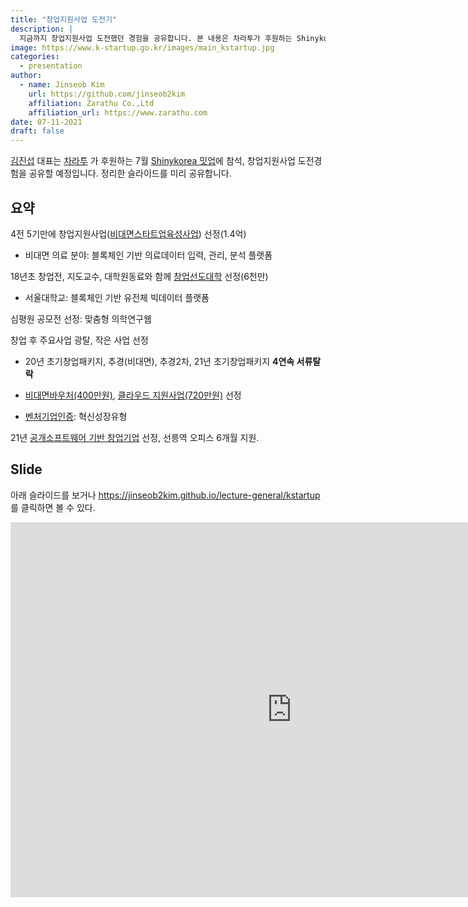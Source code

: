 ```yaml
---
title: "창업지원사업 도전기"
description: |
  지금까지 창업지원사업 도전했던 경험을 공유합니다. 본 내용은 차라투가 후원하는 Shinykorea 7월 밋업에서 발표할 예정입니다. 
image: https://www.k-startup.go.kr/images/main_kstartup.jpg
categories:
  - presentation
author:
  - name: Jinseob Kim
    url: https://github.com/jinseob2kim
    affiliation: Zarathu Co.,Ltd
    affiliation_url: https://www.zarathu.com
date: 07-11-2021
draft: false
---
```



[김진섭](https://github.com/jinseob2kim) 대표는 [차라투](https://www.zarathu.com) 가 후원하는 7월 [Shinykorea 밋업](https://github.com/shinykorea/Meetup)에 참석, 창업지원사업 도전경험을 공유할 예정입니다. 정리한 슬라이드를 미리 공유합니다. 



## 요약

4전 5기만에 창업지원사업([비대면스타트업육성사업](https://pf.kakao.com/_XsuxgC/79525247)) 선정(1.4억)

* 비대면 의료 분야:  블록체인 기반 의료데이터 입력, 관리, 분석 플랫폼


18년초 창업전, 지도교수, 대학원동료와 함께 [창업선도대학](https://www.k-startup.go.kr/univ/main/prm/HistoryList.do) 선정(6천만)

* 서울대학교: 블록체인 기반 유전체 빅데이터 플랫폼

심평원 공모전 선정: 맞춤형 의학연구웹


창업 후 주요사업 광탈, 작은 사업 선정

* 20년 초기창업패키지, 추경(비대면), 추경2차, 21년 초기창업패키지 **4연속 서류탈락**

* [비대면바우처(400만원)](https://me2.do/x50u16TK), [클라우드 지원사업(720만원)](https://www.jobaba.net/fntn/dtl.do?seq=10794&recom=Y) 선정

* [벤처기업인증](https://pf.kakao.com/_XsuxgC/73501491): 혁신성장유형


21년 [공개소프트웨어 기반 창업기업](https://www.oss.kr/notice/show/16c54b9d-cb52-4606-b03e-ec9aad584936?page=1) 선정, 선릉역 오피스 6개월 지원.



## Slide

아래 슬라이드를 보거나 [https://jinseob2kim.github.io/lecture-general/kstartup](https://jinseob2kim.github.io/lecture-general/kstartup) 를 클릭하면 볼 수 있다.

<iframe src="https://jinseob2kim.github.io/lecture-general/kstartup" width="900" height="600" style="border: none;"></iframe>


